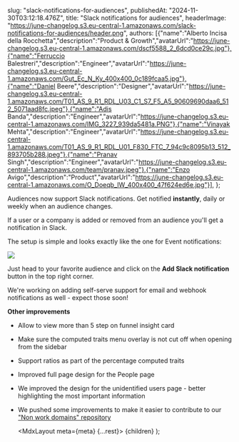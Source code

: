   

  slug: "slack-notifications-for-audiences",
  publishedAt: "2024-11-30T03:12:18.476Z",
  title: "Slack notifications for audiences",
  headerImage: "https://june-changelog.s3.eu-central-1.amazonaws.com/slack-notifications-for-audiences/header.png",
  authors: [{"name":"Alberto Incisa della Rocchetta","description":"Product & Growth","avatarUrl":"https://june-changelog.s3.eu-central-1.amazonaws.com/dscf5588_2_6dcd0ce29c.jpg"},{"name":"Ferruccio Balestreri","description":"Engineer","avatarUrl":"https://june-changelog.s3.eu-central-1.amazonaws.com/Gut_Ec_N_Ky_400x400_0c189fcaa5.jpg"},{"name":"Daniel Beere","description":"Designer","avatarUrl":"https://june-changelog.s3.eu-central-1.amazonaws.com/T01_AS_9_R1_RDL_U03_C1_S7_F5_A5_90609690daa6_512_5071aad8fc.jpeg"},{"name":"Adis Banda","description":"Engineer","avatarUrl":"https://june-changelog.s3.eu-central-1.amazonaws.com/IMG_3227_939da5481a.PNG"},{"name":"Vinayak Mehta","description":"Engineer","avatarUrl":"https://june-changelog.s3.eu-central-1.amazonaws.com/T01_AS_9_R1_RDL_U01_F830_FTC_7_94c9c8095b13_512_893705b288.jpeg"},{"name":"Pranav Singh","description":"Engineer","avatarUrl":"https://june-changelog.s3.eu-central-1.amazonaws.com/team/pranav.jpeg"},{"name":"Enzo Avigo","description":"Product","avatarUrl":"https://june-changelog.s3.eu-central-1.amazonaws.com/O_Doeqb_IW_400x400_47f624ed6e.jpg"}],
};

Audiences now support Slack notifications. Get notified **instantly**, daily or weekly when an audience changes.

If a user or a company is added or removed from an audience you'll get a notification in Slack.

The setup is simple and looks exactly like the one for Event notifications:

![](https://june-changelog.s3.eu-central-1.amazonaws.com/slack-notifications-for-audiences/audience-notification-setup.png)

Just head to your favorite audience and click on the **Add Slack notification** button in the top right corner.

We're working on adding self-serve support for email and webhook notifications as well - expect those soon!

**Other improvements**

- Allow to view more than 5 step on funnel insight card
- Make sure the computed traits menu overlay is not cut off when opening from the sidebar
- Support ratios as part of the percentage computed traits
- Improved full page design for the People page
- We improved the design for the unidentified users page - better highlighting the most important information
- We pushed some improvements to make it easier to contribute to our ["Non work domains" repository](https://github.com/juneHQ/non-work-domains/)



  <MdxLayout meta={meta} {...rest}>
    {children}
  </MdxLayout>
);
